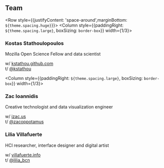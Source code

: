 

## Team

<Row style={{justifyContent: 'space-around',marginBottom: `${theme.spacing.huge}`}}>
  <Column style={{paddingRight: `${theme.spacing.large}`, boxSizing: `border-box`}} width={1/3}>
    <Photograph square src={photoKostas} />
    <h3>Kostas Stathoulopoulos</h3>
    <p>Mozilla Open Science Fellow and data scientist</p>
    <p>
      w/ <a href="https://kstathou.github.com" target="_blank">kstathou.github.com</a>
      <br/>
      t/ <a href='https://twitter.com/kstathou
      ' target='_blank'>@kstathou</a>
    </p>
  </Column>
  <Column style={{paddingRight: `${theme.spacing.large}`, boxSizing: `border-box`}} width={1/3}>

  <Photograph square src={photoZac} />
  <h3>Zac Ioannidis</h3>
  <p>Creative technologist and data visualization engineer</p>
  <p>
    w/ <a href="https://portfolio.izac.us" target="_blank">izac.us</a>
    <br/>
    t/ <a href='https://twitter.com/zacoppotamus
' target='_blank'>@zacoppotamus</a>
    <br />

  </p>
</Column>
<Column style={{paddingRight: `${theme.spacing.large}`, boxSizing: `border-box`}} width={1/3}>
  <Photograph square src={photoLilia} />
  <h3>Lilia Villafuerte</h3>
  <p>HCI researcher, interface designer and digital artist</p>
  <p>
    w/ <a href='https://www.villafuerte.info/' target='_blank'>
  villafuerte.info</a>
  <br/>
    t/ <a href='https://twitter.com/lilia_bcn
' target='_blank'>@lilia_bcn</a>
  </p>

</Column>
</Row>

